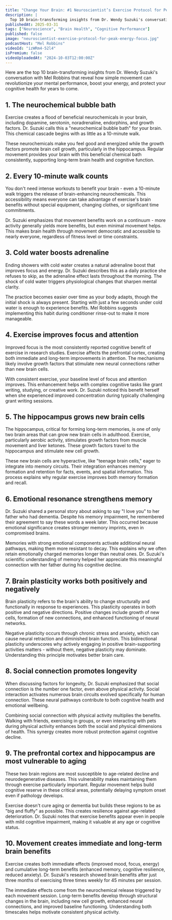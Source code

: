 ```yaml
---
title: "Change Your Brain: #1 Neuroscientist’s Exercise Protocol for Peak Energy and Focus"
description: |
  Top 10 brain-transforming insights from Dr. Wendy Suzuki's conversation with Mel Robbins that reveal how simple movement can revolutionize your mental performance, boost your energy, and protect your cognitive health for years to come.
publishedAt: 2025-03-31
tags: ["Neuroscience", "Brain Health", "Cognitive Performance"]
published: false
image: "neuroscientist-exercise-protocol-for-peak-energy-focus.jpg"
podcastHost: "Mel Robbins"
videoId: "izWRm4-52l4"
isPremium: false
videoUploadedAt: "2024-10-03T12:00:00Z"
---
```



<PodcastSummaryPageLayout frontmatter={frontmatter}>

Here are the top 10 brain-transforming insights from Dr. Wendy Suzuki's conversation with Mel Robbins that reveal how simple movement can revolutionize your mental performance, boost your energy, and protect your cognitive health for years to come.

## 1. The neurochemical bubble bath

Exercise creates a flood of beneficial neurochemicals in your brain, including dopamine, serotonin, noradrenaline, endorphins, and growth factors. Dr. Suzuki calls this a "neurochemical bubble bath" for your brain. This chemical cascade begins with as little as a 10-minute walk.

These neurochemicals make you feel good and energized while the growth factors promote brain cell growth, particularly in the hippocampus. Regular movement provides your brain with this beneficial chemical bath consistently, supporting long-term brain health and cognitive function.

## 2. Every 10-minute walk counts

You don't need intense workouts to benefit your brain - even a 10-minute walk triggers the release of brain-enhancing neurochemicals. This accessibility means everyone can take advantage of exercise's brain benefits without special equipment, changing clothes, or significant time commitments.

Dr. Suzuki emphasizes that movement benefits work on a continuum - more activity generally yields more benefits, but even minimal movement helps. This makes brain health through movement democratic and accessible to nearly everyone, regardless of fitness level or time constraints.

## 3. Cold water boosts adrenaline

Ending showers with cold water creates a natural adrenaline boost that improves focus and energy. Dr. Suzuki describes this as a daily practice she refuses to skip, as the adrenaline effect lasts throughout the morning. The shock of cold water triggers physiological changes that sharpen mental clarity.

The practice becomes easier over time as your body adapts, though the initial shock is always present. Starting with just a few seconds under cold water is enough to experience benefits. Mel Robbins suggests implementing this habit during conditioner rinse-out to make it more manageable.

## 4. Exercise improves focus and attention

Improved focus is the most consistently reported cognitive benefit of exercise in research studies. Exercise affects the prefrontal cortex, creating both immediate and long-term improvements in attention. The mechanisms likely involve growth factors that stimulate new neural connections rather than new brain cells.

With consistent exercise, your baseline level of focus and attention improves. This enhancement helps with complex cognitive tasks like grant writing, studying, or creative work. Dr. Suzuki noticed this benefit herself when she experienced improved concentration during typically challenging grant writing sessions.

## 5. The hippocampus grows new brain cells

The hippocampus, critical for forming long-term memories, is one of only two brain areas that can grow new brain cells in adulthood. Exercise, particularly aerobic activity, stimulates growth factors from muscle movement and liver ketones. These growth factors travel to the hippocampus and stimulate new cell growth.

These new brain cells are hyperactive, like "teenage brain cells," eager to integrate into memory circuits. Their integration enhances memory formation and retention for facts, events, and spatial information. This process explains why regular exercise improves both memory formation and recall.

## 6. Emotional resonance strengthens memory

Dr. Suzuki shared a personal story about asking to say "I love you" to her father who had dementia. Despite his memory impairment, he remembered their agreement to say these words a week later. This occurred because emotional significance creates stronger memory imprints, even in compromised brains.

Memories with strong emotional components activate additional neural pathways, making them more resistant to decay. This explains why we often retain emotionally charged memories longer than neutral ones. Dr. Suzuki's scientific understanding of memory helped her appreciate this meaningful connection with her father during his cognitive decline.

## 7. Brain plasticity works both positively and negatively

Brain plasticity refers to the brain's ability to change structurally and functionally in response to experiences. This plasticity operates in both positive and negative directions. Positive changes include growth of new cells, formation of new connections, and enhanced functioning of neural networks.

Negative plasticity occurs through chronic stress and anxiety, which can cause neural retraction and diminished brain function. This bidirectional plasticity underscores why actively engaging in positive brain-supporting activities matters - without them, negative plasticity may dominate. Understanding this principle motivates better brain care.

## 8. Social connection promotes longevity

When discussing factors for longevity, Dr. Suzuki emphasized that social connection is the number one factor, even above physical activity. Social interaction activates numerous brain circuits evolved specifically for human connection. These neural pathways contribute to both cognitive health and emotional wellbeing.

Combining social connection with physical activity multiplies the benefits. Walking with friends, exercising in groups, or even interacting with pets during physical activity enhances both the social and physical dimensions of health. This synergy creates more robust protection against cognitive decline.

## 9. The prefrontal cortex and hippocampus are most vulnerable to aging

These two brain regions are most susceptible to age-related decline and neurodegenerative diseases. This vulnerability makes maintaining them through exercise particularly important. Regular movement helps build cognitive reserve in these critical areas, potentially delaying symptom onset even if pathology develops.

Exercise doesn't cure aging or dementia but builds these regions to be as "big and fluffy" as possible. This creates resilience against age-related deterioration. Dr. Suzuki notes that exercise benefits appear even in people with mild cognitive impairment, making it valuable at any age or cognitive status.

## 10. Movement creates immediate and long-term brain benefits

Exercise creates both immediate effects (improved mood, focus, energy) and cumulative long-term benefits (enhanced memory, cognitive resilience, reduced anxiety). Dr. Suzuki's research showed brain benefits after just three months of exercising three times weekly for 45 minutes per session.

The immediate effects come from the neurochemical release triggered by each movement session. Long-term benefits develop through structural changes in the brain, including new cell growth, enhanced neural connections, and improved baseline functioning. Understanding both timescales helps motivate consistent physical activity.

</PodcastSummaryPageLayout>
